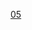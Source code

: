 {{Cat main|巴黎第五區}}
{{Paris Arrondissements|arrondissement={{{arrondissement|5e}}}}}
{{Commons cat|Paris Ve arrondissement}}

[[Category:巴黎区份|05]]